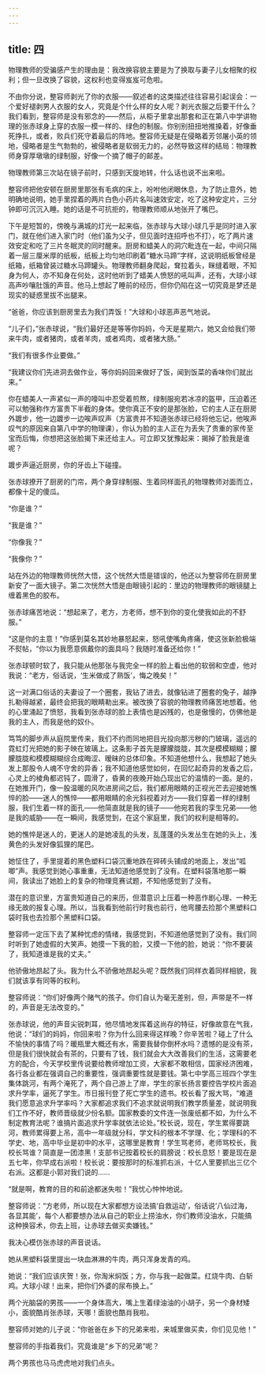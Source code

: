 ```yaml
---
---
---
```

title: 四
---




物理教师的受骗感产生的理由是：我改换容貌主要是为了换取与妻子儿女相聚的权利；但一旦改换了容貌，这权利也变得岌岌可危啦。

不由你分说，整容师剥光了你的衣服——叙述者的这类描述往往容易引起误会：一个爱好褪剥男人衣服的女人，究竟是个什么样的女人呢？剥光衣服之后要干什么？我们看到，整容师是没有邪念的——然后，从柜子里拿出那套和正在第八中学讲物理的张赤球身上穿的衣服一模一样的、绿色的制服。你别别扭扭地推搡着，好像垂死挣扎，或者，败兵们死守着最后的阵地。整容师无疑是在侵略着芳邻屠小英的领地，侵略者是生气勃勃的，被侵略者是软弱无力的，必然导致这样的结局：物理教师身穿厚墩墩的绿制服，好像一个摘了帽子的邮差。

物理教师第三次站在镜子前时，只感到天旋地转，什么话也说不出来啦。

整容师把他安顿在厨房里那张有毛病的床上，吩咐他闭眼休息，为了防止意外，她明确地说明，她手里捏着的两片白色小药片名叫速效安定，吃了这种安定片，三分钟即可沉沉入睡。她的话是不可抗拒的，物理教师顺从地张开了嘴巴。

下午是短暂的，傍晚与满城的灯光一起来临，张赤球与大球小球几乎是同时进入家门，就在他们进入家门时（他们虽为父子，但见面时连招呼也不打），吃了两片速效安定和吃了三片冬眠灵的同时醒来。厨房和蜡美人的洞穴毗连在一起，中间只隔着一层三厘米厚的纸板，纸板上均匀地印刷着“糖水马蹄”字样，这说明纸板曾经是纸箱，纸箱曾装过糖水马蹄罐头。物理教师翻身爬起，耷拉着头，眯缝着眼，不知身为何人，亦不知身在何处，这时他听到了蜡美人愤怒的吼叫声，还有，大球小球高声吵嚷肚饿的声音。他马上想起了睡前的经历，但你仍陷在这一切究竟是梦还是现实的疑惑里拔不出腿来。

“爸爸，你应该到厨房里去为我们弄饭！”大球和小球恶声恶气地说。

“儿子们，”张赤球说，“我们最好还是等等你妈妈，今天是星期六，她又会给我们带来牛肉，或者猪肉，或者羊肉，或者鸡肉，或者猪大肠。”

“我们有很多作业要做。”

“我建议你们先进洞去做作业，等你妈妈回来做好了饭，闻到饭菜的香味你们就出来。”

你在蜡美人一声紧似一声的嚎叫中忍受着煎熬，绿制服宛若冰凉的盔甲，压迫着还可以勉强称作方富贵下半截的身体。使你真正不安的是那张脸，它的主人正在厨房外踱步，他一边踱步一边唉声叹声（方富贵并不知道张赤球已经将他忘记，他唉声叹气的原因来自第八中学的物理课），你认为脸的主人正在为丢失了贵重的家传至宝而后悔，你想把这张脸揭下来还给主人。可立即又犹豫起来：揭掉了脸我是谁呢？

踱步声逼近厨房，你的牙齿上下碰撞。

张赤球撩开了厨房的门帘，两个身穿绿制服、生着同样面孔的物理教师对面而立，都像十足的傻瓜。

“你是谁？”

“我是谁？”

“你像我？”

“我像你？”

站在外边的物理教师恍然大悟，这个恍然大悟是错误的，他还以为整容师在厨房里新安了一面大镜子。第二次恍然大悟是由眼镜引起的：里边的物理教师的眼镜腿上缠着黑色的胶布。

张赤球痛苦地说：“想起来了，老方，方老师，想不到你的变化使我如此的不舒服。”

“这是你的主意！”你感到莫名其妙地暴怒起来，怒吼使嘴角疼痛，使这张新脸极端不熨帖，“你以为我愿意佩戴你的面具吗？我随时准备还给你！”

张赤球顿时软了，我只能从他那张与我完全一样的脸上看出他的软弱和空虚，他对我说：“老方，俗话说，‘生米做成了熟饭’，悔之晚矣！”

这一对满口俗话的夫妻设了一个圈套，我钻了进去，就像钻进了圈套的兔子，越挣扎勒得越紧，最终会把我的眼睛勒出来。被改换了容貌的物理教师痛苦地想着。他的心里涌起了愤怒，我看到张赤球的脸上表情也是凶残的，也是傲慢的，仿佛他是我的主人，而我是他的奴仆。

笃笃的脚步声从庭院里传来，我们不约而同地把目光投向那污秽的门玻璃，遥远的霓虹灯光把她的影子映在玻璃上。这条影子首先是朦朦胧胧，其次是模模糊糊；朦朦胧胧和模模糊糊综合成晦涩、暧昧的总体印象。不知道他想什么，我想起了她头发上那股令人魂不守舍的异香；我不知道他感觉如何，在回忆起奇异的发香之后，心灵上的棱角都迟钝了，圆滑了，昏黄的夜晚开始凸现出它的温情的一面。是的，在她推开门，像一股温暖的风吹进房间之后，我们都用眼睛的正视光芒去迎接她憔悴的脸——迷人的憔悴——都用眼睛的余光斜视着对方——我们穿着一样的绿制服，我们生着一样的面孔——他简直就是我的镜子——他宛若我的孪生兄弟——他是我的威胁——在一瞬间，我感觉到，在这个家庭里，我们的权利是相等的。

她的憔悴是迷人的，更迷人的是她凌乱的头发，乱蓬蓬的头发丛生在她的头上，浅黄色的头发好像狐狸的尾巴。

她怔住了，手里提着的黑色塑料口袋沉重地跌在碎砖头铺成的地面上，发出“呱唧”声。我感觉到她心事重重，无法知道他感觉到了没有。在塑料袋落地那一瞬间，我读出了她脸上的复杂的物理竞赛试题，不知他感觉到了没有。

潜在的意识里，方富贵知道自己的来历，但潜意识上压着一种恶作剧心理、一种无缘无故的报复心理。所以，当我看到他前行时我也前行，他弯腰去捡那个黑塑料口袋时我也去捡那个黑塑料口袋。

整容师一定压下去了某种忧虑的情绪，我感觉到，不知道他感觉到了没有。我们同时听到了她虚假的大笑声。她摸一下我的脸，又摸一下他的脸，她说：“你不要装了，我知道谁是我的丈夫。”

他骄傲地昂起了头。我为什么不骄傲地昂起头呢？既然我们同样衣着同样相貌，我们就该享有同等的权利。

整容师说：“你们好像两个赌气的孩子。你们自认为毫无差别，但，声带是不一样的，声音是无法改变的。”

张赤球说，他的声音尖锐刺耳，他尽情地发挥着这尚存的特征，好像故意在气我，他说：“球们的妈妈，你回来啦？你为什么回来得这样晚？你辛苦啦？碰上了什么不愉快的事情了吗？暖瓶里大概还有水，需要我替你倒杯水吗？遗憾的是没有茶，但是我们很快就会有茶的，只要有了钱，我们就会大大改善我们的生活，这需要老方的配合，今天学校里传说要给教师增加工资，大家都不敢相信，国家经济困难，各行各业都在强调自己的重要性，强调重要性就是要钱。第七中学高三班四个学生集体跳河，有两个淹死了，两个自己游上了岸，学生的家长扬言要控告学校片面追求升学率，逼死了学生。市日报刊登了死亡学生的遗书。校长看了报大骂，“难道我们愿意追求升学率吗？大家都追求我们不追求就说明我们教学质量差，就说明我们工作不好，教师晋级就少份名额。国家教委的文件连一张废纸都不如，为什么不制定教育法呢？谁搞片面追求升学率就依法论处。”校长说，现在，学生累得要跳河，教师累得要上吊，高中一年级就分科，学文科的根本不学理、化；学理科的不学史、地，高中毕业是初中的水平，这哪里是教育！学生骂老师，老师骂校长，我校长骂谁？简直是一团漆黑！支部书记按着校长的肩膀说：校长息怒！要是现在是五七年，你早成右派啦！校长说：要按那时的标准抓右派，十亿人里要抓出三亿个右派。这都是小郭对我们说的……

“就是啊，教育的目的和前途都迷失啦！”我忧心忡忡地说。

整容师说：“方老师，所以现在大家都想方设法搞‘自救运动’，俗话说‘八仙过海，各显其能’，每个人都要想办法从自己的职业上捞油水，你们教师没油水，只能搞这种换容术，你去上班，让赤球去做买卖嫌钱。”

我决心模仿张赤球的声音说话。

她从黑塑料袋里提出一块血淋淋的牛肉，两只浑身发青的鸡。

她说：“我们应该庆贺！张，你淘米焖饭；方，你与我一起做菜。红烧牛肉、白斩鸡。大球小球！出来，把你们外婆的尿布换上。”

两个光脑袋的男孩——一个身体高大，嘴上生着绿油油的小胡子，另一个身材矮小，面貌酷肖张赤球，天哪！面貌也酷肖我啦。

整容师对她的儿子说：“你爸爸在乡下的兄弟来啦，来城里做买卖，你们见见他！”

整容师的手指着我们，究竟谁是“乡下的兄弟”呢？

两个男孩也马马虎虎地对我们点头。